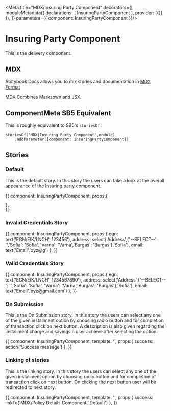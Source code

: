
<Meta title="MDX/Insuring Party Component" decorators={[
    moduleMetadata({
        declarations: [
            InsuringPartyComponent
        ],
        provider: [{}]
    }),
]} parameters={{
    component: InsuringPartyComponent
}}/>

# Insuring Party Component 

This is the delivery component.

## MDX

Stotybook Docs allows you to mix stories and documentation in 
[MDX Format](https://mdxjs.com/)

MDX Combines Marksown and JSX.

## ComponentMeta SB5 Equivalent

This is roughly equivalent to SB5's `storiesOf` :

```
storiesOf('MDX|Insuring Party Component',module)
    .addParameter({component: InsuringPartyComponent})

```

## Stories

### Default

This is the default story. In this story the users can take a look at the overall
appearance of the Insuring party component.

<Preview>
  <Story name="Default">{{
    component: InsuringPartyComponent,
    props:{
      
    },
    }}    
  </Story>
</Preview>

### Invalid Credentials Story

<Preview>
  <Story name="Invalid Credentials">{{
    component: InsuringPartyComponent,
    props:{
      egn: text('EGN/EIK/LNCH','123456'),
      address: select('Address',{'--SELECT--': '','Sofia': 'Sofia', 'Varna': 'Varna','Burgas': 'Burgas'},'Sofia'),
      email: text('Email','xyz@g')
    },
    }}    
  </Story>
</Preview>

### Valid Credentials Story

<Preview>
  <Story name="Valid Credentials">{{
    component: InsuringPartyComponent,
    props:{
      egn: text('EGN/EIK/LNCH','1234567890'),
      address: select('Address',{'--SELECT--': '','Sofia': 'Sofia', 'Varna': 'Varna','Burgas': 'Burgas'},'Sofia'),
      email: text('Email','xyz@gmail.com')
    },
    }}    
  </Story>
</Preview>

### On Submission

This is the On Submission story. In this story the users can select any one of the given installment option by choosing radio button 
and for completion of transaction click on next button. A description is also given regarding the installment charge and savings a
user achieve after selecting the option.

<Preview>
  <Story name="On Submission">{{
    component: InsuringPartyComponent,
    template: '<app-insuring-party (OnSubmission)="success($event)"></app-insuring-party>',
    props:{
        success: action('Success message')
    },
    }}    
  </Story>
</Preview>

### Linking of stories

This is the linking story. In this story the users can select any one of the given installment option by choosing radio button 
and for completion of transaction click on next button. On clicking the next button user will be redirected to next story.

<Preview>
  <Story name="Link to next story">{{
    component: InsuringPartyComponent,
    template: '<app-insuring-party (OnSubmission)="success($event)"></app-insuring-party>',
    props:{
        success: linkTo('MDX/Policy Details Component','Default')
    },
    }}    
  </Story>
</Preview>
